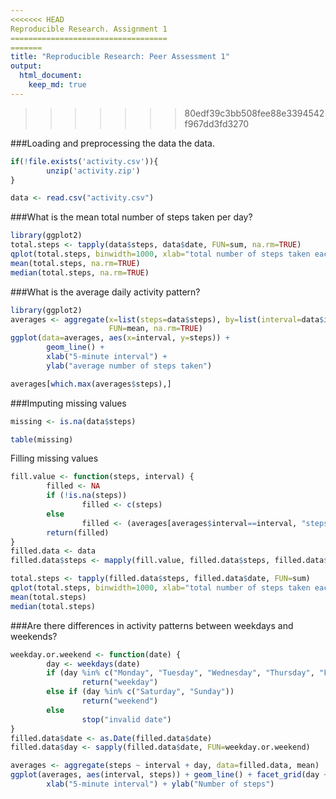 ```yaml
---
<<<<<<< HEAD
Reproducible Research. Assignment 1
===================================
=======
title: "Reproducible Research: Peer Assessment 1"
output: 
  html_document:
    keep_md: true
---
```

>>>>>>> 80edf39c3bb508fee88e3394542f967dd3fd3270

###Loading and preprocessing the data the data.

```r
if(!file.exists('activity.csv')){
        unzip('activity.zip')
}

data <- read.csv("activity.csv")
```


###What is the mean total number of steps taken per day?

```r
library(ggplot2)
total.steps <- tapply(data$steps, data$date, FUN=sum, na.rm=TRUE)
qplot(total.steps, binwidth=1000, xlab="total number of steps taken each day")
mean(total.steps, na.rm=TRUE)
median(total.steps, na.rm=TRUE)
```

###What is the average daily activity pattern?

```r
library(ggplot2)
averages <- aggregate(x=list(steps=data$steps), by=list(interval=data$interval),
                      FUN=mean, na.rm=TRUE)
ggplot(data=averages, aes(x=interval, y=steps)) +
        geom_line() +
        xlab("5-minute interval") +
        ylab("average number of steps taken")
```

```r
averages[which.max(averages$steps),]
```

###Imputing missing values

```r
missing <- is.na(data$steps)

table(missing)
```

Filling missing values

```r
fill.value <- function(steps, interval) {
        filled <- NA
        if (!is.na(steps))
                filled <- c(steps)
        else
                filled <- (averages[averages$interval==interval, "steps"])
        return(filled)
}
filled.data <- data
filled.data$steps <- mapply(fill.value, filled.data$steps, filled.data$interval)
```


```r
total.steps <- tapply(filled.data$steps, filled.data$date, FUN=sum)
qplot(total.steps, binwidth=1000, xlab="total number of steps taken each day")
mean(total.steps)
median(total.steps)
```

###Are there differences in activity patterns between weekdays and weekends?
```r
weekday.or.weekend <- function(date) {
        day <- weekdays(date)
        if (day %in% c("Monday", "Tuesday", "Wednesday", "Thursday", "Friday"))
                return("weekday")
        else if (day %in% c("Saturday", "Sunday"))
                return("weekend")
        else
                stop("invalid date")
}
filled.data$date <- as.Date(filled.data$date)
filled.data$day <- sapply(filled.data$date, FUN=weekday.or.weekend)
```

```r
averages <- aggregate(steps ~ interval + day, data=filled.data, mean)
ggplot(averages, aes(interval, steps)) + geom_line() + facet_grid(day ~ .) +
        xlab("5-minute interval") + ylab("Number of steps")
```
